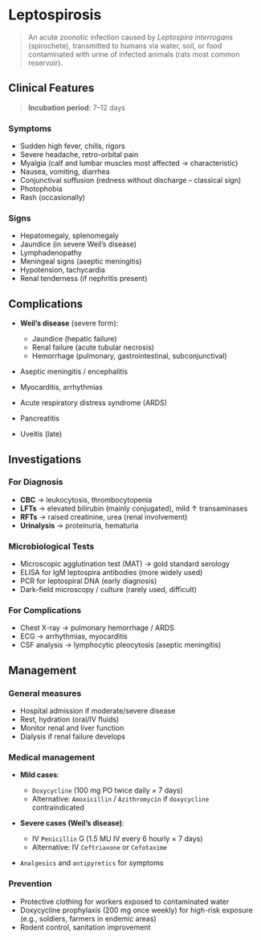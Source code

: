 # Leptospirosis

> An acute zoonotic infection caused by _Leptospira interrogans_ (spirochete), transmitted to humans via water, soil, or food contaminated with urine of infected animals (rats most common reservoir).

## Clinical Features

> **Incubation period**: 7–12 days

### Symptoms

- Sudden high fever, chills, rigors
- Severe headache, retro-orbital pain
- Myalgia (calf and lumbar muscles most affected → characteristic)
- Nausea, vomiting, diarrhea
- Conjunctival suffusion (redness without discharge – classical sign)
- Photophobia
- Rash (occasionally)

### Signs

- Hepatomegaly, splenomegaly
- Jaundice (in severe Weil’s disease)
- Lymphadenopathy
- Meningeal signs (aseptic meningitis)
- Hypotension, tachycardia
- Renal tenderness (if nephritis present)

## Complications

- **Weil’s disease** (severe form):

  - Jaundice (hepatic failure)
  - Renal failure (acute tubular necrosis)
  - Hemorrhage (pulmonary, gastrointestinal, subconjunctival)

- Aseptic meningitis / encephalitis
- Myocarditis, arrhythmias
- Acute respiratory distress syndrome (ARDS)
- Pancreatitis
- Uveitis (late)

## Investigations

### For Diagnosis

- **CBC** → leukocytosis, thrombocytopenia
- **LFTs** → elevated bilirubin (mainly conjugated), mild ↑ transaminases
- **RFTs** → raised creatinine, urea (renal involvement)
- **Urinalysis** → proteinuria, hematuria

### Microbiological Tests

- Microscopic agglutination test (MAT) → gold standard serology
- ELISA for IgM leptospira antibodies (more widely used)
- PCR for leptospiral DNA (early diagnosis)
- Dark-field microscopy / culture (rarely used, difficult)

### For Complications

- Chest X-ray → pulmonary hemorrhage / ARDS
- ECG → arrhythmias, myocarditis
- CSF analysis → lymphocytic pleocytosis (aseptic meningitis)

## Management

### General measures

- Hospital admission if moderate/severe disease
- Rest, hydration (oral/IV fluids)
- Monitor renal and liver function
- Dialysis if renal failure develops

### Medical management

- **Mild cases**:

  - `Doxycycline` (100 mg PO twice daily × 7 days)
  - Alternative: `Amoxicillin` / `Azithromycin` if `doxycycline` contraindicated

- **Severe cases (Weil’s disease)**:

  - IV `Penicillin` G (1.5 MU IV every 6 hourly × 7 days)
  - Alternative: IV `Ceftriaxone` or `Cefotaxime`

- `Analgesics` and `antipyretics` for symptoms

### Prevention

- Protective clothing for workers exposed to contaminated water
- Doxycycline prophylaxis (200 mg once weekly) for high-risk exposure (e.g., soldiers, farmers in endemic areas)
- Rodent control, sanitation improvement
